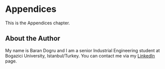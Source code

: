 # Appendices {-}
This is the Appendices chapter.

## About the Author {-}
My name is Baran Dogru and I am a senior Industrial Engineering student at Bogazici University, Istanbul/Turkey. You can contact me via my [LinkedIn][mylinkedin] page.


[mylinkedin]: https://www.linkedin.com/in/barandogru/ 